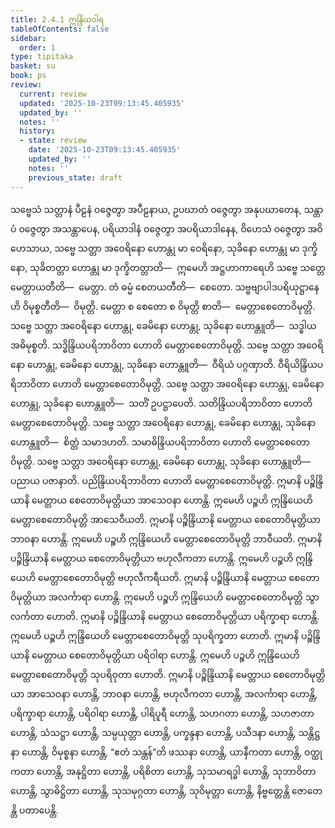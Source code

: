 ```yaml
---
title: 2.4.1 ဣန္ဒြိယဝါရ
tableOfContents: false
sidebar:
  order: 1
type: tipitaka
basket: su
book: ps
review:
  current: review
  updated: '2025-10-23T09:13:45.405935'
  updated_by: ''
  notes: ''
  history:
  - state: review
    date: '2025-10-23T09:13:45.405935'
    updated_by: ''
    notes: ''
    previous_state: draft
---
```



<ReviewStatus review={frontmatter.review} showDetails={true} />

<HypothesisAnnotation frontmatter={frontmatter} />

<DynamicBreadcrumb />

<Division number="23" book="ps" e="ch" v="26" p="26">

<Paragraph number="1475" book="ps">
သဗ္ဗေသံ သတ္တာနံ ပီဠနံ ဝဇ္ဇေတွာ အပီဠနာယ, ဥပဃာတံ ဝဇ္ဇေတွာ အနုပဃာတေန, သန္တာပံ ဝဇ္ဇေတွာ အသန္တာပေန, ပရိယာဒါနံ ဝဇ္ဇေတွာ အပရိယာဒါနေန, ဝိဟေသံ ဝဇ္ဇေတွာ အဝိဟေသာယ, သဗ္ဗေ သတ္တာ အဝေရိနော ဟောန္တု မာ ဝေရိနော, သုခိနော ဟောန္တု မာ ဒုက္ခိနော, သုခိတတ္တာ ဟောန္တု မာ ဒုက္ခိတတ္တာတိ—  ဣမေဟိ အဋ္ဌဟာကာရေဟိ သဗ္ဗေ သတ္တေ မေတ္တာယတီတိ—  မေတ္တာ. တံ ဓမ္မံ စေတယတီတိ—  စေတော. သဗ္ဗဗျာပါဒပရိယုဋ္ဌာနေဟိ ဝိမုစ္စတီတိ—  ဝိမုတ္တိ. မေတ္တာ စ စေတော စ ဝိမုတ္တိ စာတိ—  မေတ္တာစေတောဝိမုတ္တိ.
</Paragraph>

<Paragraph number="1476" book="ps">
သဗ္ဗေ သတ္တာ အဝေရိနော ဟောန္တု, ခေမိနော ဟောန္တု, သုခိနော ဟောန္တူတိ—  သဒ္ဓါယ အဓိမုစ္စတိ. သဒ္ဓိန္ဒြိယပရိဘာဝိတာ ဟောတိ မေတ္တာစေတောဝိမုတ္တိ.
</Paragraph>

<Paragraph number="1477" book="ps">
သဗ္ဗေ သတ္တာ အဝေရိနော ဟောန္တု, ခေမိနော ဟောန္တု, သုခိနော ဟောန္တူတိ—  ဝီရိယံ ပဂ္ဂဏှာတိ. ဝီရိယိန္ဒြိယပရိဘာဝိတာ ဟောတိ မေတ္တာစေတောဝိမုတ္တိ.
</Paragraph>

<Paragraph number="1478" book="ps">
သဗ္ဗေ သတ္တာ အဝေရိနော ဟောန္တု, ခေမိနော ဟောန္တု, သုခိနော ဟောန္တူတိ—  သတိံ ဥပဋ္ဌာပေတိ. သတိန္ဒြိယပရိဘာဝိတာ ဟောတိ မေတ္တာစေတောဝိမုတ္တိ.
</Paragraph>

<Paragraph number="1479" book="ps">
သဗ္ဗေ သတ္တာ အဝေရိနော ဟောန္တု, ခေမိနော ဟောန္တု, သုခိနော ဟောန္တူတိ—  စိတ္တံ သမာဒဟတိ. သမာဓိန္ဒြိယပရိဘာဝိတာ ဟောတိ မေတ္တာစေတောဝိမုတ္တိ.
</Paragraph>

<Paragraph number="1480" book="ps">
သဗ္ဗေ သတ္တာ အဝေရိနော ဟောန္တု, ခေမိနော ဟောန္တု, သုခိနော ဟောန္တူတိ—  ပညာယ ပဇာနာတိ. ပညိန္ဒြိယပရိဘာဝိတာ ဟောတိ မေတ္တာစေတောဝိမုတ္တိ.
</Paragraph>

<Paragraph number="1481" book="ps">
ဣမာနိ ပဉ္စိန္ဒြိယာနိ မေတ္တာယ စေတောဝိမုတ္တိယာ အာသေဝနာ ဟောန္တိ. ဣမေဟိ ပဉ္စဟိ ဣန္ဒြိယေဟိ မေတ္တာစေတောဝိမုတ္တိ အာသေဝီယတိ. ဣမာနိ ပဉ္စိန္ဒြိယာနိ မေတ္တာယ စေတောဝိမုတ္တိယာ ဘာဝနာ ဟောန္တိ. ဣမေဟိ ပဉ္စဟိ ဣန္ဒြိယေဟိ မေတ္တာစေတောဝိမုတ္တိ ဘာဝီယတိ. ဣမာနိ ပဉ္စိန္ဒြိယာနိ မေတ္တာယ စေတောဝိမုတ္တိယာ ဗဟုလီကတာ ဟောန္တိ. ဣမေဟိ ပဉ္စဟိ ဣန္ဒြိယေဟိ မေတ္တာစေတောဝိမုတ္တိ ဗဟုလီကရီယတိ. ဣမာနိ ပဉ္စိန္ဒြိယာနိ မေတ္တာယ စေတောဝိမုတ္တိယာ အလင်္ကာရာ ဟောန္တိ. ဣမေဟိ ပဉ္စဟိ ဣန္ဒြိယေဟိ မေတ္တာစေတောဝိမုတ္တိ သွာလင်္ကတာ ဟောတိ. ဣမာနိ ပဉ္စိန္ဒြိယာနိ မေတ္တာယ စေတောဝိမုတ္တိယာ ပရိက္ခာရာ ဟောန္တိ. ဣမေဟိ ပဉ္စဟိ ဣန္ဒြိယေဟိ မေတ္တာစေတောဝိမုတ္တိ သုပရိက္ခတာ ဟောတိ.
</Paragraph>

<Paragraph number="1482" book="ps">
ဣမာနိ ပဉ္စိန္ဒြိယာနိ မေတ္တာယ စေတောဝိမုတ္တိယာ ပရိဝါရာ ဟောန္တိ. ဣမေဟိ ပဉ္စဟိ ဣန္ဒြိယေဟိ မေတ္တာစေတောဝိမုတ္တိ သုပရိဝုတာ ဟောတိ. ဣမာနိ ပဉ္စိန္ဒြိယာနိ မေတ္တာယ စေတောဝိမုတ္တိယာ အာသေဝနာ ဟောန္တိ, ဘာဝနာ ဟောန္တိ, ဗဟုလီကတာ ဟောန္တိ, အလင်္ကာရာ ဟောန္တိ, ပရိက္ခာရာ ဟောန္တိ, ပရိဝါရာ ဟောန္တိ, ပါရိပူရီ ဟောန္တိ, သဟဂတာ ဟောန္တိ, သဟဇာတာ ဟောန္တိ, သံသဋ္ဌာ ဟောန္တိ, သမ္ပယုတ္တာ ဟောန္တိ, ပက္ခန္ဒနာ ဟောန္တိ, ပသီဒနာ ဟောန္တိ, သန္တိဋ္ဌနာ ဟောန္တိ, ဝိမုစ္စနာ ဟောန္တိ, “ဧတံ သန္တန်”တိ ဖဿနာ ဟောန္တိ, ယာနီကတာ ဟောန္တိ, ဝတ္ထုကတာ ဟောန္တိ, အနုဋ္ဌိတာ ဟောန္တိ, ပရိစိတာ ဟောန္တိ, သုသမာရဒ္ဓါ ဟောန္တိ, သုဘာဝိတာ ဟောန္တိ, သွာဓိဋ္ဌိတာ ဟောန္တိ, သုသမုဂ္ဂတာ ဟောန္တိ, သုဝိမုတ္တာ ဟောန္တိ, နိဗ္ဗတ္တေန္တိ ဇောတေန္တိ ပတာပေန္တိ.
</Paragraph>
</Division>